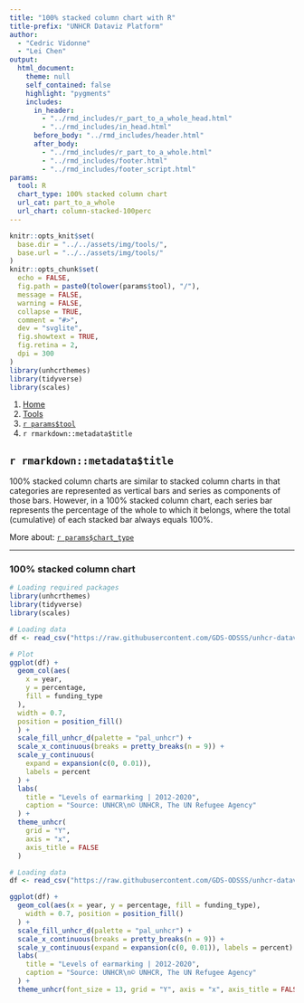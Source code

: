 ```yaml
---
title: "100% stacked column chart with R"
title-prefix: "UNHCR Dataviz Platform"
author:
  - "Cedric Vidonne"
  - "Lei Chen"
output:
  html_document:
    theme: null
    self_contained: false
    highlight: "pygments"
    includes:
      in_header:
        - "../rmd_includes/r_part_to_a_whole_head.html"
        - "../rmd_includes/in_head.html"
      before_body: "../rmd_includes/header.html"
      after_body:
        - "../rmd_includes/r_part_to_a_whole.html"
        - "../rmd_includes/footer.html"
        - "../rmd_includes/footer_script.html"
params:
  tool: R
  chart_type: 100% stacked column chart
  url_cat: part_to_a_whole
  url_chart: column-stacked-100perc
---
```


```r
knitr::opts_knit$set(
  base.dir = "../../assets/img/tools/",
  base.url = "../../assets/img/tools/"
)
knitr::opts_chunk$set(
  echo = FALSE,
  fig.path = paste0(tolower(params$tool), "/"),
  message = FALSE,
  warning = FALSE,
  collapse = TRUE,
  comment = "#>",
  dev = "svglite",
  fig.showtext = TRUE,
  fig.retina = 2,
  dpi = 300
)
library(unhcrthemes)
library(tidyverse)
library(scales)
```

<main id="tools" class="container mt-5">

<!-- Breadcrumb is filled automatically with the text from Title and Tool parameter in YAML --> 
<nav aria-label="breadcrumb">
    <ol class="breadcrumb">
        <li class="breadcrumb-item"><a href="../../">Home</a></li>
        <li class="breadcrumb-item"><a href="../">Tools</a></li>
        <li class="breadcrumb-item"><a href="../`r tolower(params$tool)`/">`r params$tool`</a></li>
        <li class="breadcrumb-item active" aria-current="page">`r rmarkdown::metadata$title`</li>
    </ol>
</nav>

<!-- Intro header --> 
<div class="my-5 text-center">

## `r rmarkdown::metadata$title`

<div class="row justify-content-center">
<div class="col-lg-8">

<!-- Only text to change below, the rest comes from the YAML --> 
100% stacked column charts are similar to stacked column charts in that categories are represented as vertical bars and series as components of those bars. However, in a 100% stacked column chart, each series bar represents the percentage of the whole to which it belongs, where the total (cumulative) of each stacked bar always equals 100%.

More about: <a href="../../chart_gallery/`r params$url_cat`.html#`r params$url_chart`">`r params$chart_type`</a>

</div>
</div>
</div>


----

<!-- Beginning of section, should be preceded by hr (----) --> 
<section class="my-5">

### 100% stacked column chart

<div class="row">

<!-- First column for large screen --> 
<div class="col-lg-6">

```r
# Loading required packages
library(unhcrthemes)
library(tidyverse)
library(scales)

# Loading data
df <- read_csv("https://raw.githubusercontent.com/GDS-ODSSS/unhcr-dataviz-platform/master/data/part_to_a_whole/column_stacked_100perc.csv")

# Plot
ggplot(df) +
  geom_col(aes(
    x = year,
    y = percentage,
    fill = funding_type
  ),
  width = 0.7,
  position = position_fill()
  ) +
  scale_fill_unhcr_d(palette = "pal_unhcr") +
  scale_x_continuous(breaks = pretty_breaks(n = 9)) +
  scale_y_continuous(
    expand = expansion(c(0, 0.01)),
    labels = percent
  ) +
  labs(
    title = "Levels of earmarking | 2012-2020",
    caption = "Source: UNHCR\n© UNHCR, The UN Refugee Agency"
  ) +
  theme_unhcr(
    grid = "Y",
    axis = "x",
    axis_title = FALSE
  )
```

</div>
<!-- End First column --->

<!-- Second column for large screen --> 
<div class="col-lg-6">


```r
# Loading data
df <- read_csv("https://raw.githubusercontent.com/GDS-ODSSS/unhcr-dataviz-platform/master/data/part_to_a_whole/column_stacked_100perc.csv")

ggplot(df) +
  geom_col(aes(x = year, y = percentage, fill = funding_type),
    width = 0.7, position = position_fill()
  ) +
  scale_fill_unhcr_d(palette = "pal_unhcr") +
  scale_x_continuous(breaks = pretty_breaks(n = 9)) +
  scale_y_continuous(expand = expansion(c(0, 0.01)), labels = percent) +
  labs(
    title = "Levels of earmarking | 2012-2020",
    caption = "Source: UNHCR\n© UNHCR, The UN Refugee Agency"
  ) +
  theme_unhcr(font_size = 13, grid = "Y", axis = "x", axis_title = FALSE)
```

</div>
<!-- End Second column --->

</div>
</section>
<!-- End of section --->

<!-- To add sections just copy the whole code between the above section tag --->

</main>
